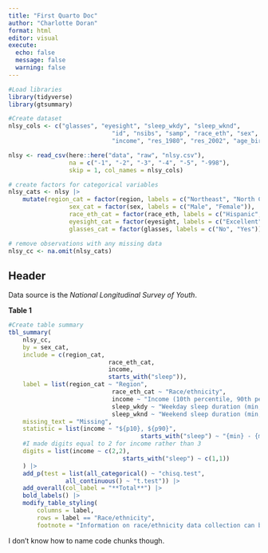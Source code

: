 ```yaml
---
title: "First Quarto Doc"
author: "Charlotte Doran"
format: html
editor: visual
execute: 
  echo: false
  message: false
  warning: false
---
```


```r
#Load libraries
library(tidyverse)
library(gtsummary)
```

```r
#Create dataset
nlsy_cols <- c("glasses", "eyesight", "sleep_wkdy", "sleep_wknd",
							 "id", "nsibs", "samp", "race_eth", "sex", "region",
							 "income", "res_1980", "res_2002", "age_bir")

nlsy <- read_csv(here::here("data", "raw", "nlsy.csv"),
				 na = c("-1", "-2", "-3", "-4", "-5", "-998"),
				 skip = 1, col_names = nlsy_cols)

# create factors for categorical variables
nlsy_cats <- nlsy |>
	mutate(region_cat = factor(region, labels = c("Northeast", "North Central", "South", "West")),
				 sex_cat = factor(sex, labels = c("Male", "Female")),
				 race_eth_cat = factor(race_eth, labels = c("Hispanic", "Black", "Non-Black, Non-Hispanic")),
				 eyesight_cat = factor(eyesight, labels = c("Excellent", "Very good", "Good", "Fair", "Poor")),
				 glasses_cat = factor(glasses, labels = c("No", "Yes")))

# remove observations with any missing data
nlsy_cc <- na.omit(nlsy_cats)
```

## Header

Data source is the *National Longitudinal Survey of Youth*.

**Table 1**

```r
#Create table summary
tbl_summary(
	nlsy_cc,
	by = sex_cat,
	include = c(region_cat,
							race_eth_cat,
							income,
							starts_with("sleep")),
	label = list(region_cat ~ "Region",
							 race_eth_cat ~ "Race/ethnicity",
							 income ~ "Income (10th percentile, 90th percentile)",
							 sleep_wkdy ~ "Weekday sleep duration (min, max hours)",
							 sleep_wknd ~ "Weekend sleep duration (min, max hours)"),
	missing_text = "Missing",
	statistic = list(income ~ "${p10}, ${p90}",
									 starts_with("sleep") ~ "{min} - {max}"),
	#I made digits equal to 2 for income rather than 3
	digits = list(income ~ c(2,2),
								starts_with("sleep") ~ c(1,1))
	) |>
	add_p(test = list(all_categorical() ~ "chisq.test",
				all_continuous() ~ "t.test")) |>
	add_overall(col_label = "**Total**") |>
	bold_labels() |>
	modify_table_styling(
		columns = label,
		rows = label == "Race/ethnicity",
		footnote = "Information on race/ethnicity data collection can be found at https://www.nlsinfo.org/content/cohorts/nlsy79/topical-guide/household/race-ethnicity-immigration-data")
```

I don't know how to name code chunks though.
